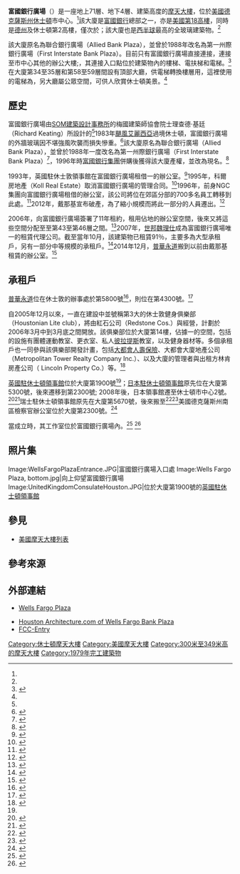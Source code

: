 {{noteTA
|T=zh-hans:休斯敦富国银行广场;zh-hk:侯斯頓富國銀行廣場;zh-tw:休士頓富國銀行廣場;
|G1=USState
|1=zh-hans:休斯敦;zh-hk:侯斯頓;zh-tw:休士頓;
}}
{{Infobox building
|name               = 富國銀行廣場<br>Wells Fargo Plaza
|image              = Wells Fargo Plaza, Houston.jpg
|image_size         = 200px
|caption            = 2014年的富國銀行廣場
|location           = {{USA}}[[得克萨斯州|得克萨斯州]][[休士頓|休士頓]]<br />路易斯安那街1000號
|coordinates        = {{coord|29.7584396|N|95.3682630|W|region:US|display=inline,title}}
|status             = Complete
|start_date         = 
|completion_date    = {{Start date and age|1982}}
|opening            = {{Start date and age|1983}}
|building_type      = 辦公室
|antenna_spire      = 
|roof               = {{Convert|302.4|m|ft|0|abbr=off}}
|top_floor          = 
|floor_count        = 71層<ref name=skyscraperCenter/>
|floor_area         = {{Convert|170362|m2|ft2|-1|abbr=off}}
|architect          = [[SOM建築設計事務所|SOM建築設計事務所]]：理查德·基廷（Richard Keating）<br>洛依德·瓊斯·布魯爾建築設計事務所（Lloyd Jones Brewer & Associates）
|main_contractor    = 
|developer          = 世紀發展管理（Century Development Management）
|owner              = 
|references         = <ref name=skyscraperCenter>{{ctbuh|493|富國銀行廣場 (休士頓)}}</ref><ref name="emporis">{{emporis|117763|富國銀行廣場 (休士頓)}}</ref>
}}

'''富國銀行廣場'''（'''{{lang-en|'''Wells Fargo Bank Plaza'''}}'''）是一座地上71層、地下4層、建築高度{{convert|302.4|m}}的[[摩天大樓|摩天大樓]]，位於[[美國|美國]][[德克薩斯州|德克薩斯州]][[休士頓|休士頓]]市中心。<ref name=skyscraperCenter/>該大廈是[[富國銀行|富國銀行]]總部之一，亦是[[美國摩天大樓列表|美國第18高樓]]，同時是[[德克薩斯州|德州]]及休士頓第2高樓，僅次於{{le|摩根大通大廈 (休士頓)|JPMorgan Chase Tower (Houston)|摩根大通大廈}}；該大廈也是[[西半球|西半球]]最高的全玻璃建築物。<ref name="emporis"/>

該大廈原名為聯合銀行廣場（Allied Bank Plaza），並曾於1988年改名為第一州際銀行廣場（First Interstate Bank Plaza）。目前只有富國銀行廣場直接連接{{le|休士頓地下道系統|Houston tunnel system}}，連接至市中心其他的辦公大樓;，其連接入口點位於建築物內的樓梯、電扶梯和電梯。<ref>{{cite web |url=https://www.downtownhouston.org/district/downtown-tunnels/ |title=Downtown Houston |publisher=Houstondowntown.com |date= |accessdate=2010-05-20 |archive-date=2020-11-08 |archive-url=https://web.archive.org/web/20201108150535/https://www.downtownhouston.org/district/downtown-tunnels/ |dead-url=no }}</ref>在大廈第34至35層和第58至59層間設有頂部大廳，供電梯轉換樓層用，這裡使用的電梯為{{le|雙層電梯|Double-deck elevator}}，另大廳屬公眾空間，可供人欣賞休士頓美景。<ref name="emporis"/>

==歷史==
富國銀行廣場由[[SOM建築設計事務所|SOM建築設計事務所]]的梅國建築師協會院士理查德·基廷（Richard Keating）所設計的<ref name=skyscraperCenter/>1983年[[颶風艾麗西亞|颶風艾麗西亞]]過境休士頓，富國銀行廣場的外牆玻璃因不堪強風吹襲而損失慘重。<ref>{{citation|url = http://www.nd.edu/~nathaz/confs/(2003)Performance_of_building_cladding_in_urban_environments_under_extreme_winds.pdf|format = PDF|title = Performance of Building Cladding in Urban Environments under Extreme Winds|author = |publisher = Nathaz (University of Notre Dame)|accessdate = 2017-09-03|archive-date = 2016-03-03|archive-url = https://web.archive.org/web/20160303181315/http://www3.nd.edu/~nathaz/confs/(2003)Performance_of_building_cladding_in_urban_environments_under_extreme_winds.pdf|dead-url = no}}</ref>該大廈原名為聯合銀行廣場（Allied Bank Plaza），並曾於1988年一度改名為第一州際銀行廣場（First Interstate Bank Plaza）<ref name="EgoBuildings">{{cite web |url=http://www.houstonhistoricaltours.com/architectural.html |title=Architectural Tours of Houston |publisher=Houston Historical Tours |date= |accessdate=2009-12-01 |archive-date=2019-02-18 |archive-url=https://web.archive.org/web/20190218000027/http://houstonhistoricaltours.com/architectural.html |dead-url=no }}</ref>，1996年時[[富國銀行集團|富國銀行集團]]併購{{le|第一州際銀行|First Interstate Bancorp}}後獲得該大廈產權，並改為現名。<ref>{{cite news | url=https://www.nytimes.com/1996/01/25/business/wells-fargo-wins-battle-for-first-interstate.html | title=Wells Fargo Wins Battle for First Interstate | author=Saul Hansell | publisher=[[New_York_Times|New York Times]] | date=1996-01-25 | accessdate=2017-09-03 | archive-date=2017-05-25 | archive-url=https://web.archive.org/web/20170525214522/http://www.nytimes.com/1996/01/25/business/wells-fargo-wins-battle-for-first-interstate.html | dead-url=no }}</ref>

1993年，英國駐休士敦領事館在富國銀行廣場租借一{{convert|9707|sqft|sqm}}的辦公室。<ref name="ENG">{{cite web | url=https://www.embassypages.com/missions/embassy12566/ | title=Consulate General of the United Kingdom in Houston, United States | publisher=embassypages.com | accessdate=2009-01-13 | archive-date=2019-06-09 | archive-url=https://web.archive.org/web/20190609211250/https://www.embassypages.com/missions/embassy12566/ | dead-url=no }}</ref>1995年，科爾房地產（Koll Real Estate）取消富國銀行廣場的管理合同。<ref>{{cite news | url=https://www.bizjournals.com/houston/stories/1996/09/16/newscolumn2.html | title=Koll Real Estate's local office down to a handful of brokers | author=Tanya Rutledge | publisher=Houston Business Journal | date=1996-09-13 | accessdate=2010-04-07 | archive-date=2017-09-04 | archive-url=https://web.archive.org/web/20170904011625/https://www.bizjournals.com/houston/stories/1996/09/16/newscolumn2.html | dead-url=no }}</ref>1996年，{{le|戴那基|Dynegy}}前身NGC集團向富國銀行廣場租借{{convert|260000|sqft|sqm}}的辦公室，該公司將位在郊區分部的700多名員工轉移到此處。<ref>{{cite news |last1=Carlsen |first1=Peter S. |last2=Smith |first2=Dale E. |url=https://www.bizjournals.com/houston/stories/1997/02/24/focus1.html |title=Houston's CBD resurgence is theme of Legacy Awards |publisher=Houston Business Journal |date=1997-02-21 |accessdate=2009-12-01 |archive-date=2017-09-04 |archive-url=https://web.archive.org/web/20170904013708/https://www.bizjournals.com/houston/stories/1997/02/24/focus1.html |dead-url=no }}</ref>2012年，戴那基宣布破產，為了縮小規模而將此一部分的人員遷出。<ref>{{cite news |last1=Blum |first1=Jordan |url=https://www.bizjournals.com/houston/blog/drilling-down/2014/08/dynegy-expanding-in-houston-after-big-deals.html?page=all |title=Dynegy expanding in Houston after big deals |publisher=Houston Business Journal |date=2014-08-29 |accessdate=2015-01-11 |archive-date=2017-09-04 |archive-url=https://web.archive.org/web/20170904013611/https://www.bizjournals.com/houston/blog/drilling-down/2014/08/dynegy-expanding-in-houston-after-big-deals.html?page=all |dead-url=no }}</ref>

2006年，{{le|塔爾加資源|Targa Resources}}向富國銀行廣場簽署了11年租約，租用佔地{{convert|101600|sqft|sqm}}的辦公室空間，後來又將這些空間分配至至第43至第46層之間。<ref>{{cite news |last1=Feser |first1=Katherine |url=http://www.chron.com/business/article/Deal-of-the-Week-Targa-Resources-commits-to-1507440.php |title=Deal of the Week: Targa Resources commits to downtown |publisher=chron.com |date=2006-07-24 |accessdate=2009-12-01 |archive-date=2019-06-21 |archive-url=https://web.archive.org/web/20190621115122/https://www.chron.com/business/article/Deal-of-the-Week-Targa-Resources-commits-to-1507440.php |dead-url=no }}</ref>2007年，[[世邦魏理仕|世邦魏理仕]]成為富國銀行廣場唯一的租賃代理公司。截至當年10月，該建築物已租賃91％，主要多為大型承租戶，另有一部分中等規模的承租戶。<ref>{{cite news |url=http://www.accessmylibrary.com/article-1G1-172747765/cbre-named-exclusive-agent.html | title= CBRE named exclusive agent for Wells Fargo Plaza | publisher=Real Estate Weekly | date=2009-12-01 |accessdate=2009-12-12}}</ref>2014年12月，[[普華永道|普華永道]]搬到以前由戴那基租賃的辦公室。<ref>{{cite news |last1=Blum |first1=Jordan |url=http://www.prnewswire.com/news-releases/pwc-us-opens-new-workspace-in-the-heart-of-downtown-houston-300009357.html |title=PwC US Opens New Workspace in the Heart of Downtown Houston |publisher=[[PwC|PwC]] |date=2014-12-15 |accessdate=2015-01-11 |archive-date=2019-09-09 |archive-url=https://web.archive.org/web/20190909062039/https://www.prnewswire.com/news-releases/pwc-us-opens-new-workspace-in-the-heart-of-downtown-houston-300009357.html |dead-url=no }}</ref>

==承租戶==
[[普華永道|普華永道]]位在休士敦的辦事處於第5800號<ref>{{cite web |url=http://www.pwc.com/gx/en/about/office-locations/usa-by-state.html |title=PwC office locations in United States of America |publisher=[[PwC|PwC]] |accessdate=2015-01-11 |archive-date=2019-06-15 |archive-url=https://web.archive.org/web/20190615215111/https://www.pwc.com/gx/en/about/office-locations/usa-by-state.html |dead-url=no }}</ref>，{{le|塔爾加資源|Targa Resources}}則位在第4300號。<ref>{{cite web |url=http://www.targaresources.com/contact/corporate-contacts |title=Corporate Contacts |publisher=Targa Resources |accessdate=2015-01-11 |archive-date=2020-10-20 |archive-url=https://web.archive.org/web/20201020111458/https://www.targaresources.com/contact/corporate-contacts |dead-url=no }}</ref>

自2005年12月以來，一直在建設中並號稱第3大的休士敦健身俱樂部（Houstonian Lite club），將由紅石公司（Redstone Cos.）與{{le|休士頓飯店|The Houstonian Hotel}}經營，計劃於2006年3月中到3月底之間開放。該俱樂部位於大廈第14樓，佔據一{{convert|12000|sqft|sqm|}}的空間，包括的設施有團體運動教室、更衣室、私人[[彼拉提斯|彼拉提斯]]教室，以及健身器材等。多個承租戶也一同參與該俱樂部開發計畫，包括[[大都會人壽保險|大都會人壽保險]]、大都會大廈地產公司（Metropolitan Tower Realty Company Inc.）、以及大廈的管理者與出租方林肯房產公司（ Lincoln Property Co.）等。<ref>{{cite news |last1=Wollam |first1=Allison |url=http://www.bizjournals.com/houston/stories/2006/02/06/daily52.html |title=Houstonian Lite to open third location |publisher=Houston Business Journal |date=2006-02-10 |accessdate=2012-10-14 |archive-date=2017-09-04 |archive-url=https://web.archive.org/web/20170904064903/https://www.bizjournals.com/houston/stories/2006/02/06/daily52.html |dead-url=no }}</ref>

[[英國駐外機構列表|英國駐休士頓領事館]]位於大廈第1900號<ref name="ENG"/>；[[日本駐外機構列表|日本駐休士頓領事館]]原先位在大廈第5300號，後來遷移到第2300號; 2008年後，日本領事館遷至休士頓市中心2號。<ref>{{cite web |url=http://www.houston.us.emb-japan.go.jp/ |title=Consulate-General of Japan at Houston |publisher=Web.archive.org |date=2002-08-04 |accessdate=2010-05-20 |archiveurl=https://web.archive.org/web/20020804090635/http://www.houston.us.emb-japan.go.jp/ |archivedate=2002-08-04 |dead-url=no }}</ref><ref>{{cite web |url=http://www.houston.us.emb-japan.go.jp/en/pdf/2011/CONSULATE%20GENERAL%20LIST.pdf |title=Consulate-General of Japan Guide for the United States |publisher=在ヒューストン日本国総領事館 |accessdate=2015-01-11 |archive-date=2019-06-26 |archive-url=https://web.archive.org/web/20190626021130/https://www.houston.us.emb-japan.go.jp/en/pdf/2011/CONSULATE%20GENERAL%20LIST.pdf |dead-url=no }}</ref>瑞士駐休士頓領事館原先在大廈第5670號，後來搬至{{le|戴文能源大廈 (休士頓)|Devon Energy Tower (Houston)|艾倫中心2號}}<ref>{{cite web |url= http://www.eda.admin.ch/houston_cg/e/home/houston.html |title= Consulate-General of the United Kingdom in Houston |publisher= Consulate-General of the United Kingdom in Houston |date= 2002-08-04 |accessdate= 2010-05-20 |archiveurl= https://web.archive.org/web/20040905173649/http://www.eda.admin.ch/houston_cg/e/home/houston.html |archivedate= 2004-09-05 |deadurl= yes }}</ref><ref>{{cite web |url= http://www.eda.admin.ch/washington_emb/e/home/consul/houston/locat.html |title= Consulate-General of the United Kingdom in Houston |publisher= Consulate-General of the United Kingdom in Houston |date= 2002-08-04 |accessdate= 2010-05-20 |archiveurl= https://web.archive.org/web/20021023150836/http://www.eda.admin.ch/washington_emb/e/home/consul/houston/locat.html |archivedate= 2002-10-23 |deadurl= yes }}</ref>美國德克薩斯州南區檢察官辦公室位於大廈第2300號。<ref>{{cite web |url=https://www.justice.gov/usao-sdtx/contact-us |title=Contact Us locations in United States of America |publisher=US Attorney office of Southern District of Texas |accessdate=2015-01-11 |archive-date=2020-11-11 |archive-url=https://web.archive.org/web/20201111185323/https://www.justice.gov/usao-sdtx/contact-us |dead-url=no }}</ref>

當{{le|Hit Video USA|Hit Video USA}}成立時，其工作室位於富國銀行廣場內。<ref>{{cite news |last1=Rendon |first1=Ruth |url=http://nl.newsbank.com/nl-search/we/Archives?p_product=DM&p_theme=dm&p_action=search&p_maxdocs=200&p_topdoc=1&p_text_direct-0=0ED3CF280961DD3E&p_field_direct-0=document_id&p_perpage=10&p_sort=YMD_date:D&s_trackval=GooglePM |title=HOUSTON'S HIT VIDEO VIES FOR LARGER SHARE OF VIEWERS |publisher=The Dallas Morning News |date=1987-03-29 |accessdate=2010-04-08 |archive-date=2019-06-03 |archive-url=https://web.archive.org/web/20190603032116/http://nl.newsbank.com/nl-search/we/Archives?p_product=DM&p_theme=dm&p_action=search&p_maxdocs=200&p_topdoc=1&p_text_direct-0=0ED3CF280961DD3E&p_field_direct-0=document_id&p_perpage=10&p_sort=YMD_date:D&s_trackval=GooglePM |dead-url=no }}</ref>
<ref>{{cite web |url=http://tarr.uspto.gov/servlet/tarr?regser=serial&entry=73608799 |title=HIT VIDEO USA |publisher=[[美國專利及商標局|United States Patent and Trademark Office]] |accessdate=2010-04-08 |archive-date=2012-03-07 |archive-url=https://web.archive.org/web/20120307121227/http://tarr.uspto.gov/servlet/tarr?regser=serial&entry=73608799 |dead-url=no }}</ref>

==照片集==
<gallery>
Image:WellsFargoPlazaEntrance.JPG|富國銀行廣場入口處
Image:Wells Fargo Plaza, bottom.jpg|向上仰望富國銀行廣場
Image:UnitedKingdomConsulateHouston.JPG|位於大廈第1900號的[[英國駐外機構列表|英國駐休士頓領事館]]
</gallery>

==參見==
{{Portal|建築}}
* [[美國摩天大樓列表|美國摩天大樓列表]]

==參考來源==
{{Reflist|33em}}

==外部連結==
{{Commons category|Wells Fargo Plaza}}
* [http://www.wellsfargoplaza.com/ Wells Fargo Plaza] {{Wayback|url=http://www.wellsfargoplaza.com/ |date=20080516123151 }}
{{DEFAULTSORT:Wells Fargo Bank Plaza}}
* [https://web.archive.org/web/20091206061200/http://www.houstonarchitecture.com/Building/2239/Wells_Fargo_Bank_Plaza.php Houston Architecture.com of Wells Fargo Bank Plaza]
* [http://wireless2.fcc.gov/UlsApp/AsrSearch/asrRegistration.jsp?regKey=615114 FCC-Entry] {{Wayback|url=http://wireless2.fcc.gov/UlsApp/AsrSearch/asrRegistration.jsp?regKey=615114 |date=20190616193540 }}

{{摩天大楼}}

[[Category:休士頓摩天大樓|Category:休士頓摩天大樓]]
[[Category:美國摩天大樓|Category:美國摩天大樓]]
[[Category:300米至349米高的摩天大樓|Category:300米至349米高的摩天大樓]]
[[Category:1979年完工建築物|Category:1979年完工建築物]]